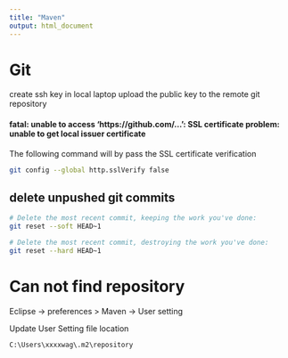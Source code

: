 ---
title: "Maven"
output: html_document
---


# Git 

create ssh key in local laptop
upload the public key to the remote git repository

#### fatal: unable to access 'https://github.com/...': SSL certificate problem: unable to get local issuer certificate

The following command will by pass the SSL certificate verification
```bash
git config --global http.sslVerify false
```

## delete unpushed git commits

```bash
# Delete the most recent commit, keeping the work you've done:
git reset --soft HEAD~1

# Delete the most recent commit, destroying the work you've done:
git reset --hard HEAD~1
```


# Can not find repository

Eclipse -> preferences > Maven -> User setting 

Update User Setting file location  
```bash
C:\Users\xxxxwag\.m2\repository
```



